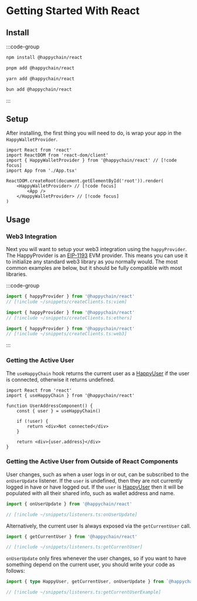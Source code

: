 # Getting Started With React

## Install 
:::code-group

```bash [npm]
npm install @happychain/react
```

```bash [pnpm]
pnpm add @happychain/react
```

```bash [yarn]
yarn add @happychain/react
```

```bash [bun]
bun add @happychain/react
```

:::

## Setup

After installing, the first thing you will need to do, is wrap your app in the `HappyWalletProvider`.

```tsx
import React from 'react'
import ReactDOM from 'react-dom/client'
import { HappyWalletProvider } from '@happychain/react' // [!code focus]
import App from './App.tsx'

ReactDOM.createRoot(document.getElementById('root')).render(
    <HappyWalletProvider> // [!code focus]
        <App />
    </HappyWalletProvider> // [!code focus]
)
```

## Usage

### Web3 Integration

Next you will want to setup your web3 integration using the `happyProvider`. 
The HappyProvider is an [EIP-1193](https://eips.ethereum.org/EIPS/eip-1193) EVM provider. 
This means you can use it to initialize any standard web3 library as you normally would. 
The most common examples are below, but it should be fully compatible with most libraries.

:::code-group

```ts [Viem] twoslash
import { happyProvider } from '@happychain/react' 
// [!include ~/snippets/createClients.ts:viem]
```

```ts [Ethers] twoslash
import { happyProvider } from '@happychain/react'
// [!include ~/snippets/createClients.ts:ethers]
```

```ts [Web3.js] twoslash
import { happyProvider } from '@happychain/react'
// [!include ~/snippets/createClients.ts:web3]
```

:::

### Getting the Active User

The `useHappyChain` hook returns the current user as a [HappyUser](/react/api/type-aliases/HappyUser)
if the user is connected, otherwise it returns undefined.

```tsx twoslash
import React from 'react'
import { useHappyChain } from '@happychain/react'

function UserAddressComponent() {
    const { user } = useHappyChain()

    if (!user) {
        return <div>Not connected</div>
    }

    return <div>{user.address}</div>
}
```

### Getting the Active User from Outside of React Components

User changes, such as when a user logs in or out, can be subscribed to the `onUserUpdate` listener.
If the `user` is undefined, then they are not currently logged in have or have logged out. 
If the `user` is [HappyUser](/react/api-reference#happyuser) then it will be populated with all their 
shared info, such as wallet address and name.

```ts twoslash
import { onUserUpdate } from '@happychain/react'

// [!include ~/snippets/listeners.ts:onUserUpdate]
```

Alternatively, the current user Is always exposed via the `getCurrentUser` call.
```ts twoslash
import { getCurrentUser } from '@happychain/react'

// [!include ~/snippets/listeners.ts:getCurrentUser]
```

`onUserUpdate` only fires whenever the user changes, so if you want to have something depend on the current user, you should write your code as follows:

```ts twoslash
import { type HappyUser, getCurrentUser, onUserUpdate } from `@happychain/react`

// [!include ~/snippets/listeners.ts:getCurrentUserExample]
```
